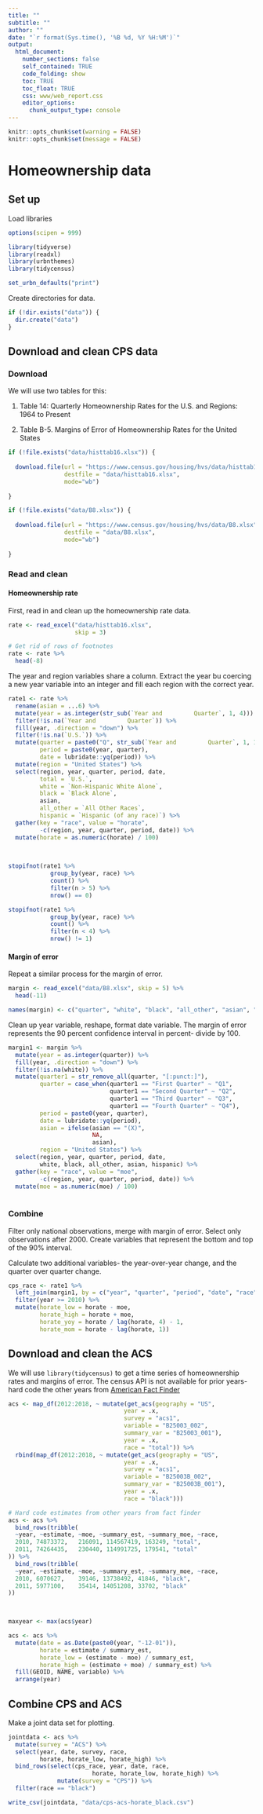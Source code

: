 ```yaml
---
title: ""
subtitle: ""
author: ""
date: "`r format(Sys.time(), '%B %d, %Y %H:%M')`"
output:
  html_document:
    number_sections: false
    self_contained: TRUE
    code_folding: show
    toc: TRUE
    toc_float: TRUE
    css: www/web_report.css
    editor_options:
      chunk_output_type: console
---
```


```r
knitr::opts_chunk$set(warning = FALSE)
knitr::opts_chunk$set(message = FALSE)
```


# Homeownership data

## Set up

Load libraries

```r
options(scipen = 999)

library(tidyverse)
library(readxl)
library(urbnthemes)
library(tidycensus)

set_urbn_defaults("print")
```

Create directories for data.
```r
if (!dir.exists("data")) {
  dir.create("data")
}

```

## Download and clean CPS data

### Download

We will use two tables for this:

1. Table 14: Quarterly Homeownership Rates for the U.S. and Regions: 1964 to Present

2. Table B-5. Margins of Error of Homeownership Rates for the United States


```r
if (!file.exists("data/histtab16.xlsx")) {
  
  download.file(url = "https://www.census.gov/housing/hvs/data/histtab16.xlsx",
                destfile = "data/histtab16.xlsx",
                mode="wb")
  
}

if (!file.exists("data/B8.xlsx")) {
  
  download.file(url = "https://www.census.gov/housing/hvs/data/B8.xlsx",
                destfile = "data/B8.xlsx",
                mode="wb")
  
}


```

### Read and clean

#### Homeownership rate

First, read in and clean up the homeownership rate data.

```r

rate <- read_excel("data/histtab16.xlsx",
                   skip = 3)

# Get rid of rows of footnotes
rate <- rate %>% 
  head(-8)

```

The year and region variables share a column. Extract the year bu coercing a new year variable into an integer and fill each region with the correct year.

```r

rate1 <- rate %>% 
  rename(asian = ...6) %>% 
  mutate(year = as.integer(str_sub(`Year and         Quarter`, 1, 4))) %>% 
  filter(!is.na(`Year and         Quarter`)) %>% 
  fill(year, .direction = "down") %>% 
  filter(!is.na(`U.S.`)) %>% 
  mutate(quarter = paste0("Q", str_sub(`Year and         Quarter`, 1, 1)),
         period = paste0(year, quarter),
         date = lubridate::yq(period)) %>% 
  mutate(region = "United States") %>% 
  select(region, year, quarter, period, date,
         total = `U.S.`,
         white = `Non-Hispanic White Alone`,
         black = `Black Alone`,
         asian,
         all_other = `All Other Races`,
         hispanic = `Hispanic (of any race)`) %>% 
  gather(key = "race", value = "horate", 
         -c(region, year, quarter, period, date)) %>% 
  mutate(horate = as.numeric(horate) / 100)
  
  

stopifnot(rate1 %>% 
            group_by(year, race) %>% 
            count() %>% 
            filter(n > 5) %>% 
            nrow() == 0)

stopifnot(rate1 %>% 
            group_by(year, race) %>% 
            count() %>% 
            filter(n < 4) %>% 
            nrow() != 1)

```



#### Margin of error

Repeat a similar process for the margin of error.

```r

margin <- read_excel("data/B8.xlsx", skip = 5) %>% 
  head(-11)

names(margin) <- c("quarter", "white", "black", "all_other", "asian", "hispanic")

```

Clean up year variable, reshape, format date variable. The margin of error represents the 90 percent confidence interval in percent- divide by 100.

```r

margin1 <- margin %>% 
  mutate(year = as.integer(quarter)) %>% 
  fill(year, .direction = "down") %>% 
  filter(!is.na(white)) %>% 
  mutate(quarter1 = str_remove_all(quarter, "[:punct:]"),
         quarter = case_when(quarter1 == "First Quarter" ~ "Q1",
                             quarter1 == "Second Quarter" ~ "Q2",
                             quarter1 == "Third Quarter" ~ "Q3",
                             quarter1 == "Fourth Quarter" ~ "Q4"),
         period = paste0(year, quarter),
         date = lubridate::yq(period),
         asian = ifelse(asian == "(X)",
                        NA,
                        asian),
         region = "United States") %>% 
  select(region, year, quarter, period, date,
         white, black, all_other, asian, hispanic) %>% 
  gather(key = "race", value = "moe",
         -c(region, year, quarter, period, date)) %>% 
  mutate(moe = as.numeric(moe) / 100)
  

```

### Combine

Filter only national observations, merge with margin of error. Select only observations after 2000. Create variables that represent the bottom and top of the 90% interval.

Calculate two additional variables- the year-over-year change, and the quarter over quarter change.


```r

cps_race <- rate1 %>% 
  left_join(margin1, by = c("year", "quarter", "period", "date", "race", "region")) %>% 
  filter(year >= 2010) %>% 
  mutate(horate_low = horate - moe,
         horate_high = horate + moe,
         horate_yoy = horate / lag(horate, 4) - 1,
         horate_mom = horate - lag(horate, 1))


```


## Download and clean the ACS

We will use `library(tidycensus)` to get a time series of homeownership rates and margins of error. The census API is not available for prior years- hard code the other years from [American Fact Finder](https://factfinder.census.gov/faces/tableservices/jsf/pages/productview.xhtml?pid=ACS_17_1YR_B25003&prodType=table)

```r

acs <- map_df(2012:2018, ~ mutate(get_acs(geography = "US",
                                 year = .x,
                                 survey = "acs1",
                                 variable = "B25003_002",
                                 summary_var = "B25003_001"),
                                 year = .x,
                                 race = "total")) %>% 
  rbind(map_df(2012:2018, ~ mutate(get_acs(geography = "US",
                                 year = .x,
                                 survey = "acs1",
                                 variable = "B25003B_002",
                                 summary_var = "B25003B_001"),
                                 year = .x,
                                 race = "black")))

# Hard code estimates from other years from fact finder
acs <- acs %>% 
  bind_rows(tribble(
  ~year, ~estimate, ~moe, ~summary_est, ~summary_moe, ~race,
  2010, 74873372,	216091, 114567419, 163249, "total",
  2011, 74264435,	230440, 114991725, 179541, "total"
)) %>% 
  bind_rows(tribble(
  ~year, ~estimate, ~moe, ~summary_est, ~summary_moe, ~race,
  2010, 6070627,	39146, 13738492, 41846, "black",
  2011, 5977100,	35414, 14051208, 33702, "black"
))
  


maxyear <- max(acs$year)

acs <- acs %>% 
  mutate(date = as.Date(paste0(year, "-12-01")),
         horate = estimate / summary_est,
         horate_low = (estimate - moe) / summary_est,
         horate_high = (estimate + moe) / summary_est) %>% 
  fill(GEOID, NAME, variable) %>% 
  arrange(year)

```

## Combine CPS and ACS

Make a joint data set for plotting.

```r

jointdata <- acs %>% 
  mutate(survey = "ACS") %>% 
  select(year, date, survey, race,
         horate, horate_low, horate_high) %>% 
  bind_rows(select(cps_race, year, date, race,
                        horate, horate_low, horate_high) %>% 
              mutate(survey = "CPS")) %>% 
  filter(race == "black")

write_csv(jointdata, "data/cps-acs-horate_black.csv")

```

